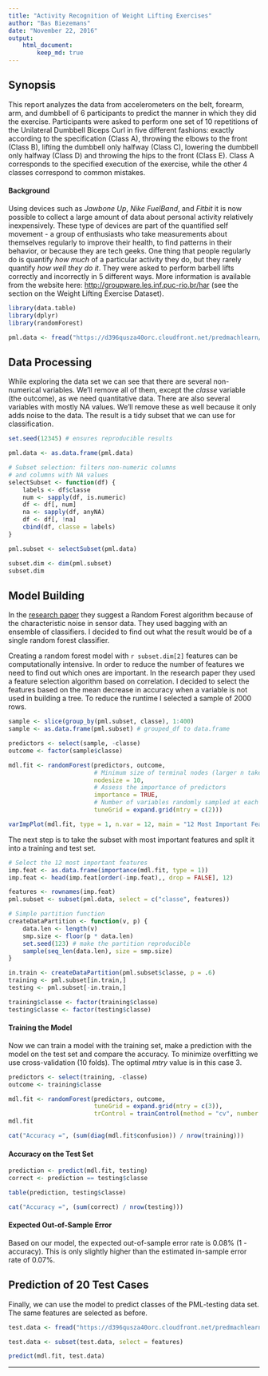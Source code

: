 ```yaml
---
title: "Activity Recognition of Weight Lifting Exercises"
author: "Bas Biezemans"
date: "November 22, 2016"
output:
    html_document:
        keep_md: true
---
```


## Synopsis

This report analyzes the data from accelerometers on the belt, forearm, arm, and dumbbell of 6 participants to predict the manner in which they did the exercise. Participants were asked to perform one set of 10 repetitions of the Unilateral Dumbbell Biceps Curl in five different fashions: exactly according to the specification (Class A), throwing the elbows to the front (Class B), lifting the dumbbell only halfway (Class C), lowering the dumbbell only halfway (Class D) and throwing the hips to the front (Class E). Class A corresponds to the specified execution of the exercise, while the other 4 classes correspond to common mistakes.

#### Background

Using devices such as _Jawbone Up_, _Nike FuelBand_, and _Fitbit_ it is now possible to collect a large amount of data about personal activity relatively inexpensively. These type of devices are part of the quantified self movement - a group of enthusiasts who take measurements about themselves regularly to improve their health, to find patterns in their behavior, or because they are tech geeks. One thing that people regularly do is quantify _how much_ of a particular activity they do, but they rarely quantify _how well they do it_. They were asked to perform barbell lifts correctly and incorrectly in 5 different ways. More information is available from the website here: <http://groupware.les.inf.puc-rio.br/har> (see the section on the Weight Lifting Exercise Dataset).

```r
library(data.table)
library(dplyr)
library(randomForest)
```

```r
pml.data <- fread("https://d396qusza40orc.cloudfront.net/predmachlearn/pml-training.csv")
```

## Data Processing

While exploring the data set we can see that there are several non-numerical variables. We'll remove all of them, except the _classe_ variable (the outcome), as we need quantitative data. There are also several variables with mostly NA values. We'll remove these as well because it only adds noise to the data. The result is a tidy subset that we can use for classification.

```r
set.seed(12345) # ensures reproducible results

pml.data <- as.data.frame(pml.data)

# Subset selection: filters non-numeric columns
# and columns with NA values
selectSubset <- function(df) {
    labels <- df$classe
    num <- sapply(df, is.numeric)
    df <- df[, num]
    na <- sapply(df, anyNA)
    df <- df[, !na]
    cbind(df, classe = labels)
}

pml.subset <- selectSubset(pml.data)

subset.dim <- dim(pml.subset)
subset.dim
```

## Model Building

In the [research paper](http://groupware.les.inf.puc-rio.br/public/papers/2013.Velloso.QAR-WLE.pdf) they suggest a Random Forest algorithm because of the characteristic noise in sensor data. They used bagging with an ensemble of classifiers. I decided to find out what the result would be of a single random forest classifier.

Creating a random forest model with `r subset.dim[2]` features can be computationally intensive. In order to reduce the number of features we need to find out which ones are important. In the research paper they used a feature selection algorithm based on correlation. I decided to select the features based on the mean decrease in accuracy when a variable is not used in building a tree. To reduce the runtime I selected a sample of 2000 rows.

```r
sample <- slice(group_by(pml.subset, classe), 1:400)
sample <- as.data.frame(pml.subset) # grouped_df to data.frame

predictors <- select(sample, -classe)
outcome <- factor(sample$classe)

mdl.fit <- randomForest(predictors, outcome,
                        # Minimum size of terminal nodes (larger n takes less time)
                        nodesize = 10,
                        # Assess the importance of predictors
                        importance = TRUE,
                        # Number of variables randomly sampled at each split
                        tuneGrid = expand.grid(mtry = c(2)))
```

```r
varImpPlot(mdl.fit, type = 1, n.var = 12, main = "12 Most Important Features")
```

The next step is to take the subset with most important features and split it into a training and test set.

```r
# Select the 12 most important features
imp.feat <- as.data.frame(importance(mdl.fit, type = 1))
imp.feat <- head(imp.feat[order(-imp.feat),, drop = FALSE], 12)

features <- rownames(imp.feat)
pml.subset <- subset(pml.data, select = c("classe", features))

# Simple partition function
createDataPartition <- function(v, p) {
    data.len <- length(v)
    smp.size <- floor(p * data.len)
    set.seed(123) # make the partition reproducible
    sample(seq_len(data.len), size = smp.size)
}

in.train <- createDataPartition(pml.subset$classe, p = .6)
training <- pml.subset[in.train,]
testing <- pml.subset[-in.train,]

training$classe <- factor(training$classe)
testing$classe <- factor(testing$classe)
```

#### Training the Model

Now we can train a model with the training set, make a prediction with the model on the test set and compare the accuracy. To minimize overfitting we use cross-validation (10 folds). The optimal _mtry_ value is in this case 3.

```r
predictors <- select(training, -classe)
outcome <- training$classe

mdl.fit <- randomForest(predictors, outcome,
                        tuneGrid = expand.grid(mtry = c(3)),
                        trControl = trainControl(method = "cv", number = 10))
mdl.fit
```

```r
cat("Accuracy =", (sum(diag(mdl.fit$confusion)) / nrow(training)))
```

#### Accuracy on the Test Set

```r
prediction <- predict(mdl.fit, testing)
correct <- prediction == testing$classe

table(prediction, testing$classe)

cat("Accuracy =", (sum(correct) / nrow(testing)))
```

#### Expected Out-of-Sample Error

Based on our model, the expected out-of-sample error rate is 0.08% (1 - accuracy). This is only slightly higher than the estimated in-sample error rate of 0.07%.

## Prediction of 20 Test Cases

Finally, we can use the model to predict classes of the PML-testing data set. The same features are selected as before.

```r
test.data <- fread("https://d396qusza40orc.cloudfront.net/predmachlearn/pml-testing.csv")
```

```r
test.data <- subset(test.data, select = features)

predict(mdl.fit, test.data)
```

---

